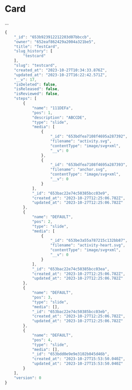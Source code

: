 
<Meta title="Data/Card" />

# Card

...

```js
{
    "_id": "653b923912212203d07bbccb",
    "owner": "652eaf862429a2004a321be5",
    "title": "TestCard",
    "slug_history": [
        "testcard"
    ],
    "slug": "testcard",
    "created_at": "2023-10-27T10:34:33.876Z",
    "updated_at": "2023-10-27T16:22:42.571Z",
    "__v": 17,
    "isDeleted": false,
    "isReleased": false,
    "isReviewed": false,
    "steps": [
        {
            "name": "111DEFa",
            "pos": 1,
            "description": "ABCCDE",
            "type": "slide",
            "media": [
                {
                    "_id": "653bdfea7108f4695a287392",
                    "filename": "activity.svg",
                    "contentType": "image/svg+xml",
                    "__v": 0
                },
                {
                    "_id": "653bdfea7108f4695a287393",
                    "filename": "anchor.svg",
                    "contentType": "image/svg+xml",
                    "__v": 0
                }
            ],
            "_id": "653bac22e74c50385bcc03e9",
            "created_at": "2023-10-27T12:25:06.782Z",
            "updated_at": "2023-10-27T12:25:06.782Z"
        },
        {
            "name": "DEFAULT",
            "pos": 2,
            "type": "slide",
            "media": [
                {
                    "_id": "653be3a55a787215c132bb87",
                    "filename": "activity-heart.svg",
                    "contentType": "image/svg+xml",
                    "__v": 0
                }
            ],
            "_id": "653bac22e74c50385bcc03ea",
            "created_at": "2023-10-27T12:25:06.782Z",
            "updated_at": "2023-10-27T12:25:06.782Z"
        },
        {
            "name": "DEFAULT",
            "pos": 3,
            "type": "slide",
            "media": [],
            "_id": "653bac22e74c50385bcc03eb",
            "created_at": "2023-10-27T12:25:06.782Z",
            "updated_at": "2023-10-27T12:25:06.782Z"
        },
        {
            "name": "DEFAULT",
            "pos": 4,
            "type": "slide",
            "media": [],
            "_id": "653bdd0e9e9e3102b045d46b",
            "created_at": "2023-10-27T15:53:50.040Z",
            "updated_at": "2023-10-27T15:53:50.040Z"
        }
    ],
    "version": 0
}
```